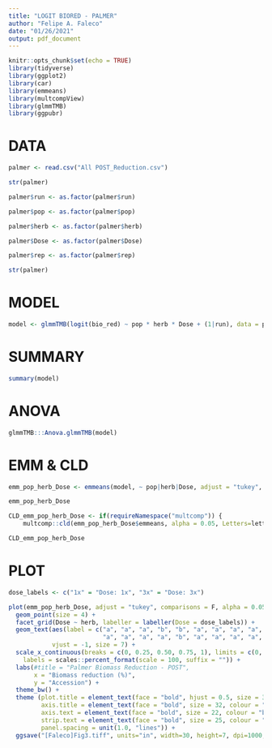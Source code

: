 ```yaml
---
title: "LOGIT BIORED - PALMER"
author: "Felipe A. Faleco"
date: "01/26/2021"
output: pdf_document
---
```


```r

knitr::opts_chunk$set(echo = TRUE)
library(tidyverse)
library(ggplot2)
library(car)
library(emmeans)
library(multcompView)
library(glmmTMB)
library(ggpubr)

```


# DATA

```r

palmer <- read.csv("All POST_Reduction.csv")

str(palmer)

palmer$run <- as.factor(palmer$run)

palmer$pop <- as.factor(palmer$pop)

palmer$herb <- as.factor(palmer$herb)

palmer$Dose <- as.factor(palmer$Dose)

palmer$rep <- as.factor(palmer$rep)

str(palmer)

```


# MODEL

```r

model <- glmmTMB(logit(bio_red) ~ pop * herb * Dose + (1|run), data = palmer, family = "gaussian")

```


# SUMMARY

```r

summary(model)

```


# ANOVA

```r

glmmTMB:::Anova.glmmTMB(model)

```


# EMM & CLD

```r

emm_pop_herb_Dose <- emmeans(model, ~ pop|herb|Dose, adjust = "tukey", type = "response", contr = "pairwise")

emm_pop_herb_Dose

CLD_emm_pop_herb_Dose <- if(requireNamespace("multcomp")) {
    multcomp::cld(emm_pop_herb_Dose$emmeans, alpha = 0.05, Letters=letters, adjust="tukey", reversed = TRUE)}

CLD_emm_pop_herb_Dose


```


# PLOT

```r

dose_labels <- c("1x" = "Dose: 1x", "3x" = "Dose: 3x")

plot(emm_pop_herb_Dose, adjust = "tukey", comparisons = F, alpha = 0.05) + 
  geom_point(size = 4) +
  facet_grid(Dose ~ herb, labeller = labeller(Dose = dose_labels)) +
  geom_text(aes(label = c("a", "a", "a", "b", "b", "a", "a", "a", "a", "a", "a", "a", "b", "c", "a", "b", "ab", "a", "a", "a", "a", "a", "a", "a",
                          "a", "a", "a", "a", "b", "a", "a", "a", "a", "a", "a", "a", "a", "a", "a", "b", "a", "a", "a", "a", "a", "a", "a", "a")),
            vjust = -1, size = 7) +
  scale_x_continuous(breaks = c(0, 0.25, 0.50, 0.75, 1), limits = c(0, 1),
    labels = scales::percent_format(scale = 100, suffix = "")) +
  labs(#title = "Palmer Biomass Reduction - POST", 
       x = "Biomass reduction (%)", 
       y = "Accession") + 
  theme_bw() + 
  theme (plot.title = element_text(face = "bold", hjust = 0.5, size = 38, colour = "darkgreen"), 
         axis.title = element_text(face = "bold", size = 32, colour = "darkgreen"), 
         axis.text = element_text(face = "bold", size = 22, colour = "black"),
         strip.text = element_text(face = "bold", size = 25, colour = "black"),
         panel.spacing = unit(1.0, "lines")) +
  ggsave("[Faleco]Fig3.tiff", units="in", width=30, height=7, dpi=1000, compression = "lzw")

```

